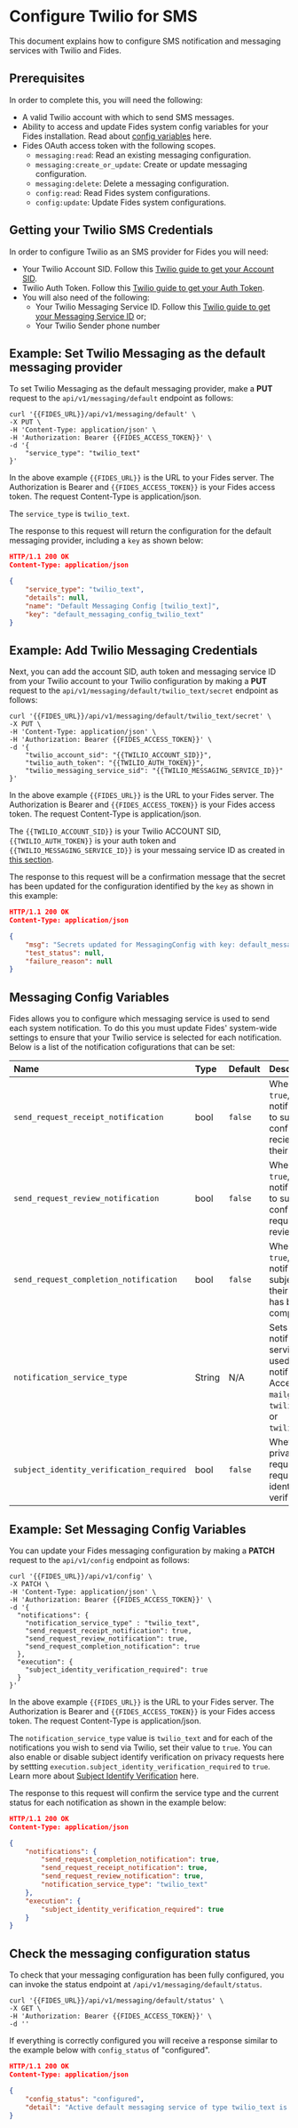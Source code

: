 
# Configure Twilio for SMS

This document explains how to configure SMS notification and messaging services with Twilio and Fides.

## Prerequisites

In order to complete this, you will need the following:
* A valid Twilio account with which to send SMS messages.
* Ability to access and update Fides system config variables for your Fides installation. Read about [config variables](/dev-docs/configuration/configuration) here.
* Fides OAuth access token with the following scopes. 
    * `messaging:read`: Read an existing messaging configuration.
    * `messaging:create_or_update`: Create or update messaging configuration.
    * `messaging:delete`: Delete a messaging configuration.
    * `config:read`: Read Fides system configurations.
    * `config:update`: Update Fides system configurations.


## Getting your Twilio SMS Credentials

In order to configure Twilio as an SMS provider for Fides you will need:
* Your Twilio Account SID. Follow this [Twilio guide to get your Account SID](https://support.twilio.com/hc/en-us/articles/14726256820123-What-is-a-Twilio-Account-SID-and-where-can-I-find-it-). 
* Twilio Auth Token. Follow this [Twilio guide to get your Auth Token](https://support.twilio.com/hc/en-us/articles/223136027-Auth-Tokens-and-How-to-Change-Them).
* You will also need of the following:
    * Your Twilio Messaging Service ID. Follow this [Twilio guide to get your Messaging Service ID](https://support.twilio.com/hc/en-us/articles/223181308-Getting-started-with-Messaging-Services) or;
    * Your Twilio Sender phone number

## Example: Set Twilio Messaging as the default messaging provider

To set Twilio Messaging as the default messaging provider, make a **PUT** request to the `api/v1/messaging/default` endpoint as follows:

```console filename="PUT /api/v1/messaging/default"
curl '{{FIDES_URL}}/api/v1/messaging/default' \
-X PUT \
-H 'Content-Type: application/json' \
-H 'Authorization: Bearer {{FIDES_ACCESS_TOKEN}}' \
-d '{
    "service_type": "twilio_text"
}'
```
In the above example `{{FIDES_URL}}` is the URL to your Fides server. The Authorization is Bearer and `{{FIDES_ACCESS_TOKEN}}` is your Fides access token. The request Content-Type is application/json.

The `service_type` is `twilio_text`.

The response to this request will return the configuration for the default messaging provider, including a `key` as shown below:

```json filename="Default Messaging Provider Response"
HTTP/1.1 200 OK
Content-Type: application/json

{
    "service_type": "twilio_text",
    "details": null,
    "name": "Default Messaging Config [twilio_text]",
    "key": "default_messaging_config_twilio_text"
}
```

## Example: Add Twilio Messaging Credentials
Next, you can add the account SID, auth token and messaging service ID from your Twilio account to your Twilio configuration by making a **PUT** request to the `api/v1/messaging/default/twilio_text/secret` endpoint as follows:

```console filename="PUT /api/v1/messaging/default/twilio_text/secret"
curl '{{FIDES_URL}}/api/v1/messaging/default/twilio_text/secret' \
-X PUT \
-H 'Content-Type: application/json' \
-H 'Authorization: Bearer {{FIDES_ACCESS_TOKEN}}' \
-d '{
    "twilio_account_sid": "{{TWILIO_ACCOUNT_SID}}",
    "twilio_auth_token": "{{TWILIO_AUTH_TOKEN}}",
    "twilio_messaging_service_sid": "{{TWILIO_MESSAGING_SERVICE_ID}}"
}'
```
In the above example `{{FIDES_URL}}` is the URL to your Fides server. The Authorization is Bearer and `{{FIDES_ACCESS_TOKEN}}` is your Fides access token. The request Content-Type is application/json.

The `{{TWILIO_ACCOUNT_SID}}` is your Twilio ACCOUNT SID, `{{TWILIO_AUTH_TOKEN}}` is your auth token and `{{TWILIO_MESSAGING_SERVICE_ID}}` is your messaing service ID as created in [this section](#getting-your-twilio-sms-credentials). 

The response to this request will be a confirmation message that the secret has been updated for the configuration identified by the `key` as shown in this example:

```json filename="Default Messaging Provider Response"
HTTP/1.1 200 OK
Content-Type: application/json

{
    "msg": "Secrets updated for MessagingConfig with key: default_messaging_config_twilio_text.",
    "test_status": null,
    "failure_reason": null
}
```

## Messaging Config Variables
Fides allows you to configure which messaging service is used to send each system notification. To do this you must update Fides' system-wide settings to ensure that your Twilio service is selected for each notification. Below is a list of the notification cofigurations that can be set:


| Name                                   | Type   | Default | Description                                                                                                        |
| :------------------------------------- | :----- | :-------- | :----------------------------------------------------------------------------------------------------------------- |
| `send_request_receipt_notification`    | bool   | `false` | When set to `true`, sends notification to subject to confirm reciept of their request.                                    |
| `send_request_review_notification`     | bool   | `false` | When set to `true`, sends notification to subject to confirm their request is in review.                                     |
| `send_request_completion_notification`     | bool   | `false` | When set to `true`, sends notification subject when their request has been completed.                                     |
| `notification_service_type`            | String | N/A     | Sets the notification service type used to send notifications. Accepts `mailgun`, `twilio_text`, or `twilio_email`. |
| `subject_identity_verification_required` | bool | `false` | Whether privacy requests require user identity verification.                                                                                                                                                                                  |

## Example: Set Messaging Config Variables
You can update your Fides messaging configuration by making a **PATCH** request to the `api/v1/config` endpoint as follows:

```console filename="PATCH /api/v1/config"
curl '{{FIDES_URL}}/api/v1/config' \
-X PATCH \
-H 'Content-Type: application/json' \
-H 'Authorization: Bearer {{FIDES_ACCESS_TOKEN}}' \
-d '{
  "notifications": {
    "notification_service_type" : "twilio_text",
    "send_request_receipt_notification": true,
    "send_request_review_notification": true,
    "send_request_completion_notification": true
  },
  "execution": {
    "subject_identity_verification_required": true
  }
}'
```
In the above example `{{FIDES_URL}}` is the URL to your Fides server. The Authorization is Bearer and `{{FIDES_ACCESS_TOKEN}}` is your Fides access token. The request Content-Type is application/json.

The `notification_service_type` value is `twilio_text` and for each of the notifications you wish to send via Twilio, set their value to `true`.
You can also enable or disable subject identify verification on privacy requests here by settting `execution.subject_identity_verification_required` to `true`. Learn more about [Subject Identify Verification](/dev-docs/configuration/privacy-requests/subject-identity-verification) here.

The response to this request will confirm the service type and the current status for each notification as shown in the example below:

```json filename="Fides Configuration Update Response"
HTTP/1.1 200 OK
Content-Type: application/json

{
    "notifications": {
        "send_request_completion_notification": true,
        "send_request_receipt_notification": true,
        "send_request_review_notification": true,
        "notification_service_type": "twilio_text"
    },
    "execution": {
        "subject_identity_verification_required": true
    }
}
```

## Check the messaging configuration status
To check that your messaging configuration has been fully configured, you can invoke the status endpoint at `/api/v1/messaging/default/status`.

```console filename="GET /api/v1/messaging/default/status"
curl '{{FIDES_URL}}/api/v1/messaging/default/status' \
-X GET \
-H 'Authorization: Bearer {{FIDES_ACCESS_TOKEN}}' \
-d ''
```
If everything is correctly configured you will receive a response similar to the example below with `config_status` of "configured".

```json filename="Fides Configuration Update Response"
HTTP/1.1 200 OK
Content-Type: application/json

{
    "config_status": "configured",
    "detail": "Active default messaging service of type twilio_text is fully configured"
}
```

